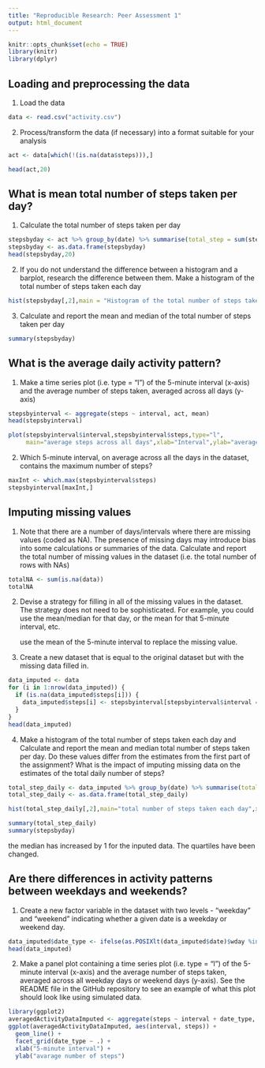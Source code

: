 ---
title: "Reproducible Research: Peer Assessment 1"
output: html_document
---

```{r setup, include=FALSE}
knitr::opts_chunk$set(echo = TRUE)
library(knitr)
library(dplyr)
```

## Loading and preprocessing the data

1. Load the data
```{r, echo=TRUE}
data <- read.csv("activity.csv")

```

2. Process/transform the data (if necessary) into a format suitable for your analysis
```{r, echo=TRUE}
act <- data[which(!(is.na(data$steps))),]

head(act,20)
```

## What is mean total number of steps taken per day?

1. Calculate the total number of steps taken per day

```{r, echo=TRUE}
stepsbyday <- act %>% group_by(date) %>% summarise(total_step = sum(steps))
stepsbyday <- as.data.frame(stepsbyday)
head(stepsbyday,20)
```

2. If you do not understand the difference between a histogram and a barplot, 
   research the difference between them. Make a histogram of the total number of steps taken each day
```{r, echo=TRUE}
hist(stepsbyday[,2],main = "Histogram of the total number of steps taken each day",xlab = "Total number of steps in a day")
```

3. Calculate and report the mean and median of the total number of steps taken per day

```{r, echo=TRUE}
summary(stepsbyday)
```

## What is the average daily activity pattern?
 
1. Make a time series plot (i.e. type = "l") of the 
   5-minute interval (x-axis) and the average number of steps taken, averaged across all days (y-axis)

```{r, echo=TRUE}
stepsbyinterval <- aggregate(steps ~ interval, act, mean)
head(stepsbyinterval)

plot(stepsbyinterval$interval,stepsbyinterval$steps,type="l",
     main="average steps across all days",xlab="Interval",ylab="average steps")
```

2. Which 5-minute interval, on average across all the days in the dataset, contains the maximum number of steps?

```{r, echo=TRUE}
maxInt <- which.max(stepsbyinterval$steps)
stepsbyinterval[maxInt,]
```

## Imputing missing values
1. Note that there are a number of days/intervals where there are missing values (coded as NA). 
   The presence of missing days may introduce bias into some calculations or summaries of the data.
   Calculate and report the total number of missing values in the dataset (i.e. the total number of rows with NAs)

```{r, echo=TRUE}
totalNA <- sum(is.na(data))
totalNA
```

2. Devise a strategy for filling in all of the missing values in the dataset. The strategy does not need to be 
   sophisticated. For example, you could use the mean/median for that day, or the mean for that 5-minute interval, etc.

   use the mean of the 5-minute interval to replace the missing value.


3. Create a new dataset that is equal to the original dataset but with the missing data filled in.

```{r, echo=TRUE}
data_imputed <- data
for (i in 1:nrow(data_imputed)) {
  if (is.na(data_imputed$steps[i])) {
    data_imputed$steps[i] <- stepsbyinterval[stepsbyinterval$interval == data_imputed$interval[i],]$steps
  }
}
head(data_imputed)
```

4. Make a histogram of the total number of steps taken each day and Calculate and report the
   mean and median total number of steps taken per day. Do these values differ from the estimates 
   from the first part of the assignment? What is the impact of imputing missing data on the estimates 
   of the total daily number of steps?

```{r, echo=TRUE}
total_step_daily <- data_imputed %>% group_by(date) %>% summarise(total_step = sum(steps))
total_step_daily <- as.data.frame(total_step_daily)

hist(total_step_daily[,2],main="total number of steps taken each day",xlab="Total number of steps in a day")

summary(total_step_daily)
summary(stepsbyday)
```

the median has increased by 1 for the inputed data. The quartiles have been changed.

## Are there differences in activity patterns between weekdays and weekends?
1. Create a new factor variable in the dataset with two levels - "weekday" and "weekend" 
   indicating whether a given date is a weekday or weekend day.

```{r, echo=TRUE}
data_imputed$date_type <- ifelse(as.POSIXlt(data_imputed$date)$wday %in% c(0,6),'weekend','weekday')
head(data_imputed)
```


2. Make a panel plot containing a time series plot (i.e. type = "l") of the 5-minute 
   interval (x-axis) and the average number of steps taken, averaged across all weekday 
   days or weekend days (y-axis). See the README file in the GitHub repository to see an 
   example of what this plot should look like using simulated data.

```{r, echo=TRUE}
library(ggplot2)
averagedActivityDataImputed <- aggregate(steps ~ interval + date_type, data=data_imputed, mean)
ggplot(averagedActivityDataImputed, aes(interval, steps)) + 
  geom_line() + 
  facet_grid(date_type ~ .) +
  xlab("5-minute interval") + 
  ylab("avarage number of steps")
```
